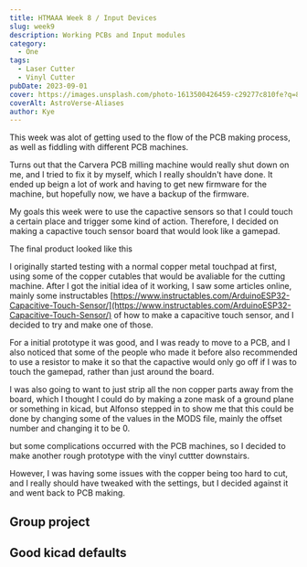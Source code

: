 ```yaml
---
title: HTMAAA Week 8 / Input Devices
slug: week9
description: Working PCBs and Input modules
category:
  - One
tags:
  - Laser Cutter
  - Vinyl Cutter
pubDate: 2023-09-01
cover: https://images.unsplash.com/photo-1613500426459-c29277c810fe?q=80&w=3270&h=1102&auto=format&fit=crop&ixlib=rb-4.0.3&ixid=M3wxMjA3fDB8MHxwaG90by1wYWdlfHx8fGVufDB8fHx8fA%3D%3D
coverAlt: AstroVerse-Aliases
author: Kye
---
```







This week was alot of getting used to the flow of the PCB making process, as well as fiddling with different PCB machines.

Turns out that the Carvera PCB milling machine would really shut down on me, and I tried to fix it by myself, which I really shouldn't have done. It ended up beign a lot of work and having to get new firmware for the machine, but hopefully now, we have a backup of the firmware.

My goals this week were to use the capactive sensors so that I could touch a certain place and trigger some kind of action. Therefore, I decided on making a capactive touch sensor board that would look like a gamepad.

The final product looked like this

<OptimizedCover src={end} alt="end"  />

I originally started testing with a normal copper metal touchpad at first, using some of the copper cutables that would be avaliable for the cutting machine.  After I got the initial idea of it working, I saw some articles online, mainly some instructables [https://www.instructables.com/ArduinoESP32-Capacitive-Touch-Sensor/](https://www.instructables.com/ArduinoESP32-Capacitive-Touch-Sensor/) of how to make a capacitive touch sensor, and I decided to try and make one of those.

<OptimizedCover src={first} alt="first"  />


For a initial prototype it was good, and I was ready to move to a PCB, and I also noticed that some of the people who made it before also recommended to use a resistor to make it so that the capactive would only go off if I was to touch the gamepad, rather than just around the board.

I was also going to want to just strip all the non copper parts away from the board, which I thought I could do by making a zone mask of a ground plane or something in kicad, but Alfonso stepped in to show me that this could be done by changing some of the values in the MODS file, mainly the offset number and changing it to be 0.


<OptimizedCover src={kicad} alt="kicad"  />

but some complications occurred with the PCB machines, so I decided to make another rough prototype with the vinyl cuttter downstairs. 

<OptimizedCover src={vinyl} alt="vinyl"  />
However, I was having some issues with the copper being too hard to cut, and I really should have tweaked with the settings, but I decided against it and went back to PCB making.

## Group project


## Good kicad defaults


